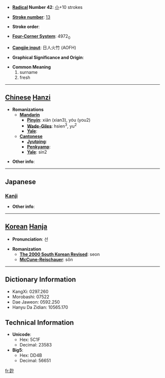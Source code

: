 * '''[[Wiktionary:Chinese radical index| Radical]] Number 42''': [[Wiktionary:Chinese radical index 小|小]]+10 strokes

* '''[[Wiktionary:Chinese total strokes index|Stroke number]]''': [[Wiktionary:Chinese total strokes index 13|13]]

* '''Stroke order''': 

* '''[[Wiktionary:Chinese four corner index|Four-Corner System]]''': 4972<sub>0</sub>

* '''[[Wiktionary:Chinese Cangjie index|Cangjie input]]''': 日人火竹 (AOFH)

* '''Graphical Significance and Origin''': 

* '''Common Meaning'''
*#surname
*# fresh


----

== [[Chinese]] [[Hanzi]] ==

* '''Romanizations'''
** '''[[Mandarin]]'''
*** '''[[Pinyin]]''': xiǎn (xian3), yóu (you2)
*** '''[[Wade-Giles]]''': hsien<sup>3</sup>, yu<sup>2</sup>
*** '''[[Yale]]''': 
** '''[[Cantonese]]'''
*** '''[[Jyutping]]''':
*** '''[[Penkyamp]]''': 
*** '''[[Yale]]''': sin2

* '''Other info''': 

----

==Japanese==
===[[Kanji]]===
{{kanji|on readings=[[せん]] (sen), [[せう]] (seu)|kun readings=[[すくない]] (sukunai)}}

* '''Other info''':  

----

== [[Korean]] [[Hanja]] ==

* '''Pronunciation''': 선

* '''Romanization'''
** '''[[The 2000 South Korean Revised Romanization|The 2000 South Korean Revised]]''': seon
** '''[[McCune-Reischauer]]''': sŏn

----

== Dictionary Information ==

* KangXi: 0297.260
* Morobashi: 07522
* Dae Jaweon: 0592.250
* Hanyu Da Zidian: 10565.170

== Technical Information ==

* '''Unicode''':
** Hex: 5C1F
** Decimal: 23583
* '''Big5''':
** Hex: DD4B
** Decimal: 56651

[[fr:尟]]
